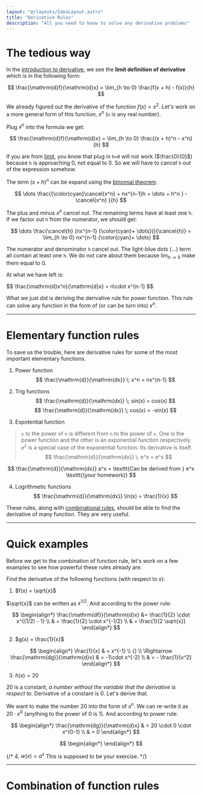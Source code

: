 ```yaml
---
layout: "@/layouts/IdeaLayout.astro"
title: "Derivative Rules"
description: "All you need to know to solve any derivative problems"
---
```


# The tedious way 

In the [introduction to derivative](/ideas/math/derivative), we see the **limit definition of derivative** which is in the following form:

$$
\frac{\mathrm{d}f}{\mathrm{d}x} = \lim_{h \to 0} \frac{f(x + h) - f(x)}{h}
$$

We already figured out the derivative of the function $f(x) = x^2$. Let's work on a more general form of this function, $x^n$ (`n` is any real number).

Plug $x^n$ into the formula we get:

$$
\frac{\mathrm{d}f}{\mathrm{d}x} = \lim_{h \to 0} \frac{(x + h)^n - x^n}{h}
$$

If you are from [limit](/ideas/math/limit), you know that plug in `h=0` will not work ($\frac{0}{0}$) because `h` is approaching 0, not equal to 0. So we will have to cancel `h` out of the expression somehow.

The term $(x + h)^n$ can be expand using the [binomial theorem](/ideas/math/binomial-expansion):

$$
\dots \frac{{\color{cyan}\cancel{x^n} + nx^{n-1}h + \dots + h^n } - \cancel{x^n} }{h}
$$

The plus and minus $x^n$ cancel out. The remaining terms have at least one `h`. If we factor out `h` from the numerator, we should get:

$$
\dots \frac{\cancel{h} (nx^{n-1} {\color{cyan}+ \dots})}{\cancel{h}} = \lim_{h \to 0} nx^{n-1} {\color{cyan}+ \dots}
$$

The numerator and denominator `h` cancel out. The light-blue dots (...) term all contain at least one `h`. We do not care about them because $\lim_{h \to 0}$ make them equal to 0.

At what we have left is:

<span class="sd-color text-xl p-2">
$$
\frac{\mathrm{d}x^n}{\mathrm{d}x} = n\cdot x^{n-1}
$$
</span>

What we just did is deriving the derivative rule for power function. This rule can solve any function in the form of (or can be turn into) $x^n$.

---

# Elementary function rules

To save us the trouble, here are derivative rules for some of the most important elementary functions.

1. Power function
$$
\frac{\mathrm{d}}{\mathrm{dx}} \; x^n = nx^{n-1}
$$

2. Trig functions
$$
\frac{\mathrm{d}}{\mathrm{dx}} \; sin(x) = cos(x)
$$
$$
\frac{\mathrm{d}}{\mathrm{dx}} \; cos(x) = -sin(x)
$$

3. Expotential function

> `x` to the power of `n` is different from `n` to the power of `x`. One is the power function and the other is an exponential function respectively. $e^x$ is a special case of the exponential function. Its derivative is itself.
$$
\frac{\mathrm{d}}{\mathrm{dx}} \; e^x = e^x
$$

$$
\frac{\mathrm{d}}{\mathrm{dx}} a^x = \texttt{Can be derived from } e^x \texttt{(your homework)}
$$

4. Logrithmetic functions 
$$
\frac{\mathrm{d}}{\mathrm{dx}} \ln(x) = \frac{1}{x}
$$

These rules, along with [combinational rules](#section-3), should be able to find the derivative of many function. They are very useful.

---

# Quick examples

Before we get to the combination of function rule, let's work on a few examples to see how powerful these rules already are.

Find the derivative of the following functions (with respect to x):

1. $f(x) = \sqrt{x}$

$\sqrt{x}$ can be written as $x^{1/2}$. And according to the power rule:

$$
\begin{align*}
\frac{\mathrm{df}}{\mathrm{d}x} &= \frac{1}{2} \cdot x^{(1/2) - 1} \\
& = \frac{1}{2} \cdot x^{-1/2} \\
& = \frac{1}{2 \sqrt{x}}
\end{align*}
$$

2. $g(x) = \frac{1}{x}$

$$
\begin{align*}
\frac{1}{x} & = x^{-1} \\
{} \\
\Rightarrow \frac{\mathrm{dg}}{\mathrm{d}x} & = -1\cdot x^{-2} \\
& = - \frac{1}{x^2}
\end{align*}
$$

3. $h(x) = 20$

20 is a constant, _a number without the variable that the derivative is respect to_. Derivative of a constant is 0. Let's derive that. 

We want to make the number 20 into the form of $x^n$. We can re-write it as $20 \cdot x^0$ (anything to the power of 0 is 1). And according to power rule:

$$
\begin{align*}
\frac{\mathrm{dg}}{\mathrm{d}x} & = 20 \cdot 0 \cdot x^{0-1} \\
& = 0
\end{align*}
$$

$$
\begin{align*}
\end{align*}
$$

{/*
4. $w(x) = a^x$
This is supposed to be your exercise. 
*/}

---

# Combination of function rules
